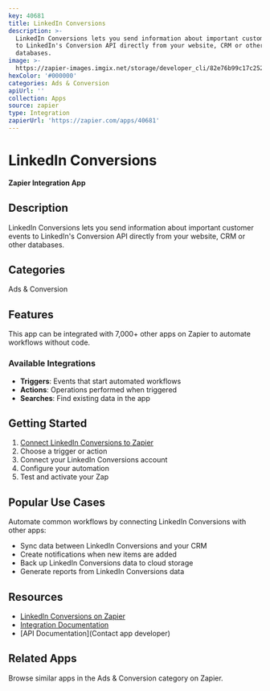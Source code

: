 ```yaml
---
key: 40681
title: LinkedIn Conversions
description: >-
  LinkedIn Conversions lets you send information about important customer events
  to LinkedIn's Conversion API directly from your website, CRM or other
  databases.
image: >-
  https://zapier-images.imgix.net/storage/developer_cli/82e76b99c17c252653cee811b4e46123_3.png?auto=format%2Ccompress&ixlib=python-3.0.0&q=50
hexColor: '#000000'
categories: Ads & Conversion
apiUrl: ''
collection: Apps
source: zapier
type: Integration
zapierUrl: 'https://zapier.com/apps/40681'
---
```

# LinkedIn Conversions

**Zapier Integration App**

## Description

LinkedIn Conversions lets you send information about important customer events to LinkedIn's Conversion API directly from your website, CRM or other databases.

## Categories

Ads & Conversion

## Features

This app can be integrated with 7,000+ other apps on Zapier to automate workflows without code.

### Available Integrations

- **Triggers**: Events that start automated workflows
- **Actions**: Operations performed when triggered
- **Searches**: Find existing data in the app

## Getting Started

1. [Connect LinkedIn Conversions to Zapier](https://zapier.com/apps/40681)
2. Choose a trigger or action
3. Connect your LinkedIn Conversions account
4. Configure your automation
5. Test and activate your Zap

## Popular Use Cases

Automate common workflows by connecting LinkedIn Conversions with other apps:

- Sync data between LinkedIn Conversions and your CRM
- Create notifications when new items are added
- Back up LinkedIn Conversions data to cloud storage
- Generate reports from LinkedIn Conversions data

## Resources

- [LinkedIn Conversions on Zapier](https://zapier.com/apps/40681)
- [Integration Documentation](https://zapier.com/apps/40681/integrations)
- [API Documentation](Contact app developer)

## Related Apps

Browse similar apps in the Ads & Conversion category on Zapier.
